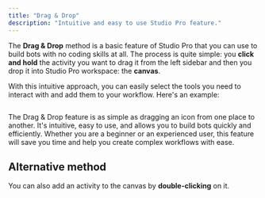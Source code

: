 ```yaml
---
title: "Drag & Drop"
description: "Intuitive and easy to use Studio Pro feature."
---
```

The **Drag & Drop** method is a basic feature of Studio Pro that you can use to build bots with no coding skills at all. The process is quite simple: you **click and hold** the activity you want to drag it from the left sidebar and then you drop it into Studio Pro workspace: the **canvas**.

With this intuitive approach, you can easily select the tools you need to interact with and add them to your workflow. Here's an example:

<img className="block" src="images/files_readme_io/_b6f4c19_Draggif.gif" alt="" />

The Drag & Drop feature is as simple as dragging an icon from one place to another. It's intuitive, easy to use, and allows you to build bots quickly and efficiently. Whether you are a beginner or an experienced user, this feature will save you time and help you create complex workflows with ease.

<Info>

## Alternative method

You can also add an activity to the canvas by **double-clicking** on it.

</Info>

